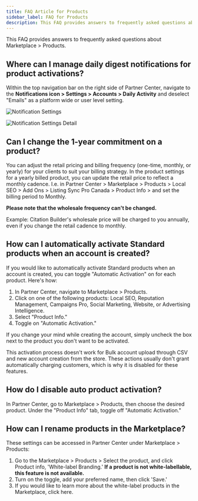 ```yaml
---
title: FAQ Article for Products
sidebar_label: FAQ for Products
description: This FAQ provides answers to frequently asked questions about Marketplace > Products.
---
```


This FAQ provides answers to frequently asked questions about Marketplace > Products.

## Where can I manage daily digest notifications for product activations?

Within the top navigation bar on the right side of Partner Center, navigate to the **Notifications icon > Settings > Accounts > Daily Activity** and deselect "Emails" as a platform wide or user level setting.

![Notification Settings](./img/marketplace/product_notifications_1.jpg)

![Notification Settings Detail](./img/marketplace/product_notifications_2.jpg)

## Can I change the 1-year commitment on a product?

You can adjust the retail pricing and billing frequency (one-time, monthly, or yearly) for your clients to suit your billing strategy. In the product settings for a yearly billed product, you can update the retail price to reflect a monthly cadence. I.e. in Partner Center > Marketplace > Products > Local SEO > Add Ons > Listing Sync Pro Canada > Product Info > and set the billing period to Monthly.

**Please note that the wholesale frequency can't be changed.**

Example: Citation Builder's wholesale price will be charged to you annually, even if you change the retail cadence to monthly.

## How can I automatically activate Standard products when an account is created?

If you would like to automatically activate Standard products when an account is created, you can toggle "Automatic Activation" on for each product. Here's how:

1. In Partner Center, navigate to Marketplace > Products.
2. Click on one of the following products: Local SEO, Reputation Management, Campaigns Pro, Social Marketing, Website, or Advertising Intelligence.
3. Select "Product Info."
4. Toggle on "Automatic Activation."

If you change your mind while creating the account, simply uncheck the box next to the product you don't want to be activated.

This activation process doesn't work for Bulk account upload through CSV and new account creation from the store. These actions usually don't grant automatically charging customers, which is why it is disabled for these features.

## How do I disable auto product activation?

In Partner Center, go to Marketplace > Products, then choose the desired product. Under the "Product Info" tab, toggle off "Automatic Activation."

## How can I rename products in the Marketplace?

These settings can be accessed in Partner Center under Marketplace > Products:

1. Go to the Marketplace > Products > Select the product, and click Product info, 'White-label Branding.' **If a product is not white-labellable, this feature is not available.**
2. Turn on the toggle, add your preferred name, then click 'Save.'
3. If you would like to learn more about the white-label products in the Marketplace, click here.